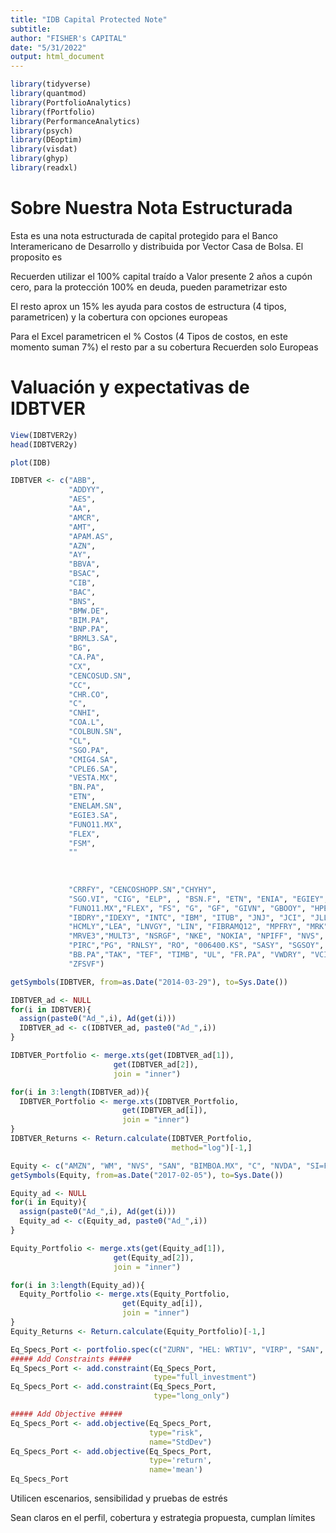 ```yaml
---
title: "IDB Capital Protected Note"
subtitle: 
author: "FISHER's CAPITAL"
date: "5/31/2022"
output: html_document
---
```

```r
library(tidyverse)
library(quantmod)
library(PortfolioAnalytics)
library(fPortfolio)
library(PerformanceAnalytics)
library(psych)
library(DEoptim)
library(visdat)
library(ghyp)
library(readxl)
```

# Sobre Nuestra Nota Estructurada
Esta es una nota estructurada de capital protegido para el Banco Interamericano de Desarrollo y distribuida por Vector Casa de Bolsa. El proposito es 

Recuerden utilizar el 100% capital traído a Valor presente 2 años a cupón cero, para la protección 100% en deuda, pueden parametrizar esto

El resto aprox un 15% les ayuda para costos de estructura (4 tipos, parametricen) y la cobertura con opciones europeas

Para el Excel parametricen el % Costos (4 Tipos de costos, en este momento suman 7%) el resto par a su cobertura Recuerden solo Europeas


# Valuación y expectativas de IDBTVER
```r
View(IDBTVER2y)
head(IDBTVER2y)
```
```r
plot(IDB)
```

```r
IDBTVER <- c("ABB",
             "ADDYY",
             "AES",
             "AA",
             "AMCR",
             "AMT",
             "APAM.AS",
             "AZN",
             "AY", 
             "BBVA",
             "BSAC", 
             "CIB", 
             "BAC", 
             "BNS", 
             "BMW.DE", 
             "BIM.PA",
             "BNP.PA",
             "BRML3.SA",
             "BG", 
             "CA.PA",
             "CX",
             "CENCOSUD.SN",
             "CC",
             "CHR.CO",
             "C",
             "CNHI",
             "COA.L",
             "COLBUN.SN",
             "CL",
             "SGO.PA",
             "CMIG4.SA",
             "CPLE6.SA",
             "VESTA.MX",
             "BN.PA",
             "ETN",
             "ENELAM.SN",
             "EGIE3.SA",
             "FUNO11.MX",
             "FLEX",
             "FSM",
             ""
             
             
             
             "CRRFY", "CENCOSHOPP.SN","CHYHY", 
             "SGO.VI", "CIG", "ELP", , "BSN.F", "ETN", "ENIA", "EGIEY",
             "FUNO11.MX","FLEX", "FS", "G", "GF", "GIVN", "GBOOY", "HPE", "HOTG", "HPQ", 
             "IBDRY","IDEXY", "INTC", "IBM", "ITUB", "JNJ", "JCI", "JLL", "JPM", "K", "KMB", 
             "HCMLY","LEA", "LNVGY", "LIN", "FIBRAMQ12", "MPFRY", "MRK", "MKKGY", "MSFT", 
             "MRVE3","MULT3", "NSRGF", "NKE", "NOKIA", "NPIFF", "NVS", "ORA", "PARAUCO.SN", 
             "PIRC","PG", "RNLSY", "RO", "006400.KS", "SASY", "SGSOY", "GCTAY", "SMFKY", 
             "BB.PA","TAK", "TEF", "TIMB", "UL", "FR.PA", "VWDRY", "VCISY", "VIRB", "WRTBY", 
             "ZFSVF")

getSymbols(IDBTVER, from=as.Date("2014-03-29"), to=Sys.Date())

IDBTVER_ad <- NULL
for(i in IDBTVER){
  assign(paste0("Ad_",i), Ad(get(i)))
  IDBTVER_ad <- c(IDBTVER_ad, paste0("Ad_",i))
}

IDBTVER_Portfolio <- merge.xts(get(IDBTVER_ad[1]),
                       get(IDBTVER_ad[2]),
                       join = "inner")

for(i in 3:length(IDBTVER_ad)){
  IDBTVER_Portfolio <- merge.xts(IDBTVER_Portfolio,
                         get(IDBTVER_ad[i]),
                         join = "inner")
}
IDBTVER_Returns <- Return.calculate(IDBTVER_Portfolio,
                                    method="log")[-1,]
```

```r
Equity <- c("AMZN", "WM", "NVS", "SAN", "BIMBOA.MX", "C", "NVDA", "SI=F")
getSymbols(Equity, from=as.Date("2017-02-05"), to=Sys.Date())

Equity_ad <- NULL
for(i in Equity){
  assign(paste0("Ad_",i), Ad(get(i)))
  Equity_ad <- c(Equity_ad, paste0("Ad_",i))
}

Equity_Portfolio <- merge.xts(get(Equity_ad[1]),
                       get(Equity_ad[2]),
                       join = "inner")

for(i in 3:length(Equity_ad)){
  Equity_Portfolio <- merge.xts(Equity_Portfolio,
                         get(Equity_ad[i]),
                         join = "inner")
}
Equity_Returns <- Return.calculate(Equity_Portfolio)[-1,]
```


```r
Eq_Specs_Port <- portfolio.spec(c("ZURN", "HEL: WRT1V", "VIRP", "SAN", "BIMBOA.MX", "C", "NVDA", "SI=F"))
##### Add Constraints #####
Eq_Specs_Port <- add.constraint(Eq_Specs_Port,
                                type="full_investment")
Eq_Specs_Port <- add.constraint(Eq_Specs_Port,
                                type="long_only")

##### Add Objective #####
Eq_Specs_Port <- add.objective(Eq_Specs_Port,
                               type="risk",
                               name="StdDev")
Eq_Specs_Port <- add.objective(Eq_Specs_Port,
                               type='return',
                               name='mean')
Eq_Specs_Port
```



Utilicen escenarios, sensibilidad y pruebas de estrés 

Sean claros en el perfil, cobertura y estrategia propuesta, cumplan límites 
